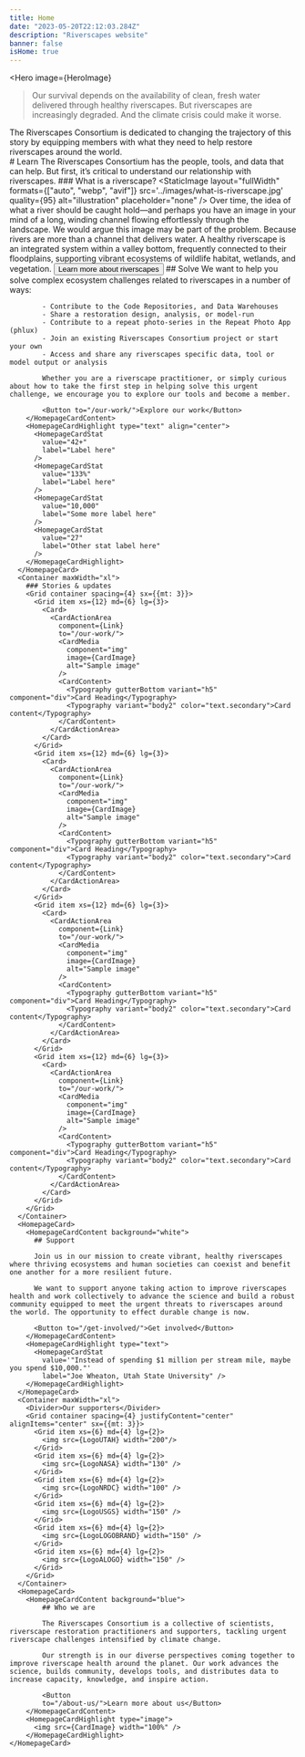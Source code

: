 ```yaml
---
title: Home
date: "2023-05-20T22:12:03.284Z"
description: "Riverscapes website"
banner: false
isHome: true
---
```







<Hero
    image={HeroImage}
>
> Our survival depends on the availability of clean, fresh water delivered through healthy riverscapes. But riverscapes are increasingly degraded. And the climate crisis could make it worse.

The Riverscapes Consortium is dedicated to changing the trajectory of this story by equipping members with what they need to help restore riverscapes around the world.        
</Hero>
<Container maxWidth="xl">
    <Grid container space={2}>
        <Grid item md={3} lg={2} />
        <Grid item xs={12} md={6}>
            # Learn
            The Riverscapes Consortium has the people, tools, and data that can help. But first, it’s critical to understand our relationship with riverscapes.
            ### What is a riverscape?
          </Grid>
        </Grid>
        <Grid container space={2}>
            <Grid item md={5} lg={4} />
            <Grid item xs={12}  md={6}>
                <StaticImage
                layout="fullWidth"
                formats={["auto", "webp", "avif"]}
                src='../images/what-is-riverscape.jpg'
                quality={95}
                alt="illustration"
                placeholder="none"
                />
            </Grid>
        </Grid>
        <Grid container space={2}>
            <Grid item md={3} lg={2} />
            <Grid item xs={12} md={6}>
                Over time, the idea of what a river should be caught hold—and perhaps you have an image in your mind of a long, winding channel flowing effortlessly through the landscape. We would argue this image may be part of the problem. Because rivers are more than a channel that delivers water. A healthy riverscape is an integrated system within a valley bottom, frequently connected to their floodplains, supporting vibrant ecosystems of wildlife habitat, wetlands, and vegetation.
                <Button to="/about-us/">Learn more about riverscapes</Button>
            </Grid>
        </Grid>
      </Container>
      <HomepageCard>
        <HomepageCardContent background="blue">
            ## Solve
            We want to help you solve complex ecosystem challenges related to riverscapes in a number of ways:

            - Contribute to the Code Repositories, and Data Warehouses
            - Share a restoration design, analysis, or model-run
            - Contribute to a repeat photo-series in the Repeat Photo App (phlux)
            - Join an existing Riverscapes Consortium project or start your own
            - Access and share any riverscapes specific data, tool or model output or analysis

            Whether you are a riverscape practitioner, or simply curious about how to take the first step in helping solve this urgent challenge, we encourage you to explore our tools and become a member.

            <Button to="/our-work/">Explore our work</Button>
        </HomepageCardContent>
        <HomepageCardHighlight type="text" align="center">
          <HomepageCardStat
            value="42+"
            label="Label here"
          />
          <HomepageCardStat
            value="133%"
            label="Label here"
          />
          <HomepageCardStat
            value="10,000"
            label="Some more label here"
          />
          <HomepageCardStat
            value="27"
            label="Other stat label here"
          />
        </HomepageCardHighlight>
      </HomepageCard>
      <Container maxWidth="xl">
        ### Stories & updates
        <Grid container spacing={4} sx={{mt: 3}}>
          <Grid item xs={12} md={6} lg={3}>
            <Card>
              <CardActionArea
                component={Link}
                to="/our-work/">
                <CardMedia
                  component="img"
                  image={CardImage}
                  alt="Sample image"
                />
                <CardContent>
                  <Typography gutterBottom variant="h5" component="div">Card Heading</Typography>
                  <Typography variant="body2" color="text.secondary">Card content</Typography>
                </CardContent>
              </CardActionArea>
            </Card>
          </Grid>
          <Grid item xs={12} md={6} lg={3}>
            <Card>
              <CardActionArea
                component={Link}
                to="/our-work/">
                <CardMedia
                  component="img"
                  image={CardImage}
                  alt="Sample image"
                />
                <CardContent>
                  <Typography gutterBottom variant="h5" component="div">Card Heading</Typography>
                  <Typography variant="body2" color="text.secondary">Card content</Typography>
                </CardContent>
              </CardActionArea>
            </Card>
          </Grid>
          <Grid item xs={12} md={6} lg={3}>
            <Card>
              <CardActionArea
                component={Link}
                to="/our-work/">
                <CardMedia
                  component="img"
                  image={CardImage}
                  alt="Sample image"
                />
                <CardContent>
                  <Typography gutterBottom variant="h5" component="div">Card Heading</Typography>
                  <Typography variant="body2" color="text.secondary">Card content</Typography>
                </CardContent>
              </CardActionArea>
            </Card>
          </Grid>
          <Grid item xs={12} md={6} lg={3}>
            <Card>
              <CardActionArea
                component={Link}
                to="/our-work/">
                <CardMedia
                  component="img"
                  image={CardImage}
                  alt="Sample image"
                />
                <CardContent>
                  <Typography gutterBottom variant="h5" component="div">Card Heading</Typography>
                  <Typography variant="body2" color="text.secondary">Card content</Typography>
                </CardContent>
              </CardActionArea>
            </Card>
          </Grid>
        </Grid>
      </Container>
      <HomepageCard>
        <HomepageCardContent background="white">
          ## Support
          
          Join us in our mission to create vibrant, healthy riverscapes where thriving ecosystems and human societies can coexist and benefit one another for a more resilient future.

          We want to support anyone taking action to improve riverscapes health and work collectively to advance the science and build a robust community equipped to meet the urgent threats to riverscapes around the world. The opportunity to effect durable change is now.
          
          <Button to="/get-involved/">Get involved</Button>
        </HomepageCardContent>
        <HomepageCardHighlight type="text">
          <HomepageCardStat
            value='"Instead of spending $1 million per stream mile, maybe you spend $10,000."'
            label="Joe Wheaton, Utah State University" />
        </HomepageCardHighlight>
      </HomepageCard>
      <Container maxWidth="xl">
        <Divider>Our supporters</Divider>
        <Grid container spacing={4} justifyContent="center" alignItems="center" sx={{mt: 3}}>
          <Grid item xs={6} md={4} lg={2}>
            <img src={LogoUTAH} width="200"/>
          </Grid>
          <Grid item xs={6} md={4} lg={2}>
            <img src={LogoNASA} width="130" />
          </Grid>
          <Grid item xs={6} md={4} lg={2}>
            <img src={LogoNRDC} width="100" />
          </Grid>
          <Grid item xs={6} md={4} lg={2}>
            <img src={LogoUSGS} width="150" />
          </Grid>
          <Grid item xs={6} md={4} lg={2}>
            <img src={LogoLOGOBRAND} width="150" />
          </Grid>
          <Grid item xs={6} md={4} lg={2}>
            <img src={LogoALOGO} width="150" />
          </Grid>
        </Grid>
      </Container>
      <HomepageCard>
        <HomepageCardContent background="blue">
            ## Who we are
            
            The Riverscapes Consortium is a collective of scientists, riverscape restoration practitioners and supporters, tackling urgent riverscape challenges intensified by climate change.
            
            Our strength is in our diverse perspectives coming together to improve riverscape health around the planet. Our work advances the science, builds community, develops tools, and distributes data to increase capacity, knowledge, and inspire action.
            
            <Button 
            to="/about-us/">Learn more about us</Button>
        </HomepageCardContent>
        <HomepageCardHighlight type="image">
          <img src={CardImage} width="100%" />
        </HomepageCardHighlight>
    </HomepageCard>